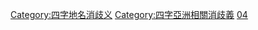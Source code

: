 [[Category:四字地名消歧义|Category:四字地名消歧义]]
[[Category:四字亞洲相關消歧義|Category:四字亞洲相關消歧義]]
[[Category:亞洲地名消歧義|04]]